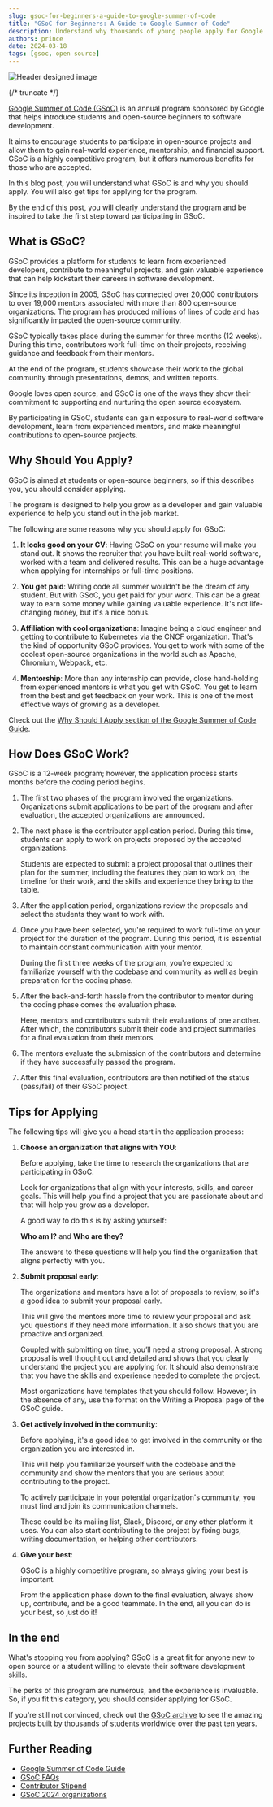```yaml
---
slug: gsoc-for-beginners-a-guide-to-google-summer-of-code
title: "GSoC for Beginners: A Guide to Google Summer of Code"
description: Understand why thousands of young people apply for Google Summer of Code every year and how you can join them.
authors: prince
date: 2024-03-18
tags: [gsoc, open source]
---
```


![Header designed image](https://dev-to-uploads.s3.amazonaws.com/uploads/articles/2a5jikx5anxedsq79vac.PNG)


{/* truncate */}


[Google Summer of Code (GSoC)](https://summerofcode.withgoogle.com/) is an annual program sponsored by Google that helps introduce students and open-source beginners to software development.

It aims to encourage students to participate in open-source projects and allow them to gain real-world experience, mentorship, and financial support. GSoC is a highly competitive program, but it offers numerous benefits for those who are accepted.

In this blog post, you will understand what GSoC is and why you should apply. You will also get tips for applying for the program.

By the end of this post, you will clearly understand the program and be inspired to take the first step toward participating in GSoC.

## What is GSoC?

GSoC provides a platform for students to learn from experienced developers, contribute to meaningful projects, and gain valuable experience that can help kickstart their careers in software development.

Since its inception in 2005, GSoC has connected over 20,000 contributors to over 19,000 mentors associated with more than 800 open-source organizations. The program has produced millions of lines of code and has significantly impacted the open-source community.

GSoC typically takes place during the summer for three months (12 weeks). During this time, contributors work full-time on their projects, receiving guidance and feedback from their mentors.

At the end of the program, students showcase their work to the global community through presentations, demos, and written reports.

Google loves open source, and GSoC is one of the ways they show their commitment to supporting and nurturing the open source ecosystem.

By participating in GSoC, students can gain exposure to real-world software development, learn from experienced mentors, and make meaningful contributions to open-source projects.

## Why Should You Apply?

GSoC is aimed at students or open-source beginners, so if this describes you, you should consider applying.

The program is designed to help you grow as a developer and gain valuable experience to help you stand out in the job market.

The following are some reasons why you should apply for GSoC:

1. **It looks good on your CV**: Having GSoC on your resume will make you stand out. It shows the recruiter that you have built real-world software, worked with a team and delivered results. This can be a huge advantage when applying for internships or full-time positions.

2. **You get paid**: Writing code all summer wouldn't be the dream of any student. But with GSoC, you get paid for your work. This can be a great way to earn some money while gaining valuable experience. It's not life-changing money, but it's a nice bonus.

3. **Affiliation with cool organizations**: Imagine being a cloud engineer and getting to contribute to Kubernetes via the CNCF organization. That's the kind of opportunity GSoC provides. You get to work with some of the coolest open-source organizations in the world such as Apache, Chromium, Webpack, etc.

4. **Mentorship**: More than any internship can provide, close hand-holding from experienced mentors is what you get with GSoC. You get to learn from the best and get feedback on your work. This is one of the most effective ways of growing as a developer.



Check out the [Why Should I Apply section of the Google Summer of Code Guide](https://google.github.io/gsocguides/student/why-should-i-apply).


## How Does GSoC Work?

GSoC is a 12-week program; however, the application process starts months before the coding period begins.

1. The first two phases of the program involved the organizations. Organizations submit applications to be part of the program and after evaluation, the accepted organizations are announced.

2. The next phase is the contributor application period. During this time, students can apply to work on projects proposed by the accepted organizations.

   Students are expected to submit a project proposal that outlines their plan for the summer, including the features they plan to work on, the timeline for their work, and the skills and experience they bring to the table.


3. After the application period, organizations review the proposals and select the students they want to work with.

4. Once you have been selected, you're required to work full-time on your project for the duration of the program. During this period, it is essential to maintain constant communication with your mentor.

   During the first three weeks of the program, you're expected to familiarize yourself with the codebase and community as well as begin preparation for the coding phase.

5. After the back-and-forth hassle from the contributor to mentor during the coding phase comes the evaluation phase.

   Here, mentors and contributors submit their evaluations of one another. After which, the contributors submit their code and project summaries for a final evaluation from their mentors.

6. The mentors evaluate the submission of the contributors and determine if they have successfully passed the program.

7. After this final evaluation, contributors are then notified of the status (pass/fail) of their GSoC project.


## Tips for Applying

The following tips will give you a head start in the application process:

1. **Choose an organization that aligns with YOU**:

   Before applying, take the time to research the organizations that are participating in GSoC.

   Look for organizations that align with your interests, skills, and career goals. This will help you find a project that you are passionate about and that will help you grow as a developer.

   A good way to do this is by asking yourself:

   **Who am I?** and **Who are they?**

   The answers to these questions will help you find the organization that aligns perfectly with you.

2. **Submit proposal early**:

   The organizations and mentors have a lot of proposals to review, so it's a good idea to submit your proposal early.

   This will give the mentors more time to review your proposal and ask you questions if they need more information. It also shows that you are proactive and organized.

   Coupled with submitting on time, you’ll need a strong proposal. A strong proposal is well thought out and detailed and shows that you clearly understand the project you are applying for. It should also demonstrate that you have the skills and experience needed to complete the project.

   Most organizations have templates that you should follow. However, in the absence of any, use the format on the Writing a Proposal page of the GSoC guide.

3. **Get actively involved in the community**:

   Before applying, it's a good idea to get involved in the community or the organization you are interested in.

   This will help you familiarize yourself with the codebase and the community and show the mentors that you are serious about contributing to the project.

   To actively participate in your potential organization's community, you must find and join its communication channels.

   These could be its mailing list, Slack, Discord, or any other platform it uses. You can also start contributing to the project by fixing bugs, writing documentation, or helping other contributors.

4. **Give your best**:

   GSoC is a highly competitive program, so always giving your best is important.

   From the application phase down to the final evaluation, always show up, contribute, and be a good teammate. In the end, all you can do is your best, so just do it!

## In the end

What's stopping you from applying?
GSoC is a great fit for anyone new to open source or a student willing to elevate their software development skills.

The perks of this program are numerous, and the experience is invaluable. So, if you fit this category, you should consider applying for GSoC.

If you're still not convinced, check out the [GSoC archive](https://summerofcode.withgoogle.com/archive/) to see the amazing projects built by thousands of students worldwide over the past ten years.

## Further Reading

- [Google Summer of Code Guide](https://google.github.io/gsocguides/student/)
- [GSoC FAQs](https://developers.google.com/open-source/gsoc/faq)
- [Contributor Stipend](https://developers.google.com/open-source/gsoc/help/student-stipends#total_stipend_amount)
- [GSoC 2024 organizations](https://summerofcode.withgoogle.com/programs/2024/organizations)


